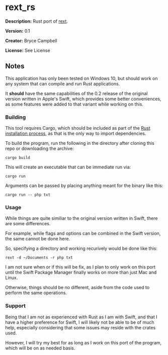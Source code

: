 =rext_rs=

'''Description:''' Rust port of <a href="https://github.com/bryceac/rext">rext</a>.

'''Version:''' 0.1

'''Creator:''' Bryce Campbell

'''License:''' See License

==Notes==

This application has only been tested on Windows 10, but should work on any system that can compile and run Rust applications.

It <strong>should</strong> have the same capabilities of the 0.2 release of the original version written in Apple's Swift, which provides some better conveniences, as some features were added to that variant while working on this.

===Building===

This tool requires Cargo, which should be included as part of the [https://doc.rust-lang.org/book/ch01-01-installation.html Rust installation process], as that is the only way to import dependencies.

To build the program, run the following in the directory after cloning this repo or downloading the archive:

<pre>
cargo build
</pre>

This will create an executable that can be immediate run via:

<pre>
cargo run
</pre>

Arguments can be passed by placing anything meant for the binary like this:

<pre>
cargo run -- php txt
</pre>

===Usage===

While things are quite similiar to the original version written in Swift, there are some differences.

For example, while flags and options can be combined in the Swift version, the same cannot be done here.

So, specifying a directory and working recurively would be done like this:

<pre>
rext -d ~/Documents -r php txt
</pre>

I am not sure when or if this will be fix, as I plan to only work on this port until the Swift Package Manager finally works on more than just Mac and Linux.

Otherwise, things should be no different, aside from the code used to perform the same operations.

===Support===

Being that I am not as experienced with Rust as I am with Swift, and that I have a higher preference for Swift, I will likely not be able to be of much help, especially considering that some issues may reside with the crates used. 

However, I will try my best for as long as I work on this port of the program, which will be on as needed basis.